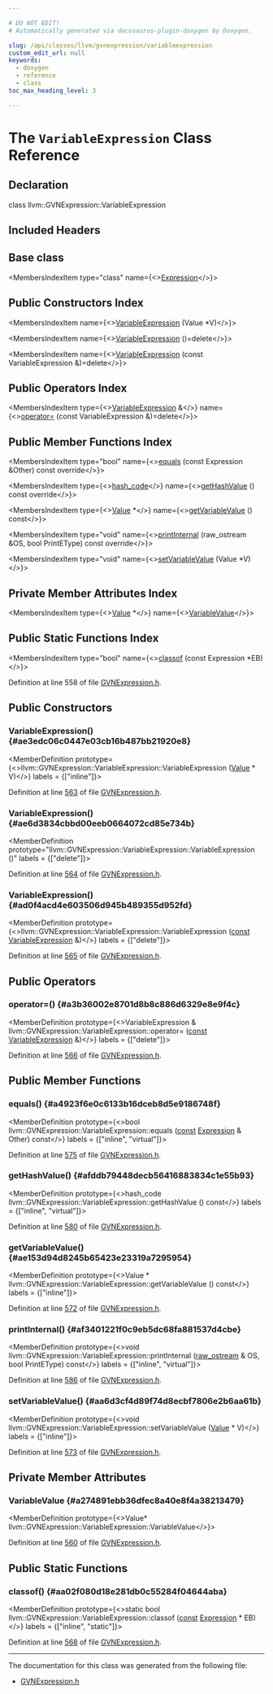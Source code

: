 ```yaml
---

# DO NOT EDIT!
# Automatically generated via docusaurus-plugin-doxygen by Doxygen.

slug: /api/classes/llvm/gvnexpression/variableexpression
custom_edit_url: null
keywords:
  - doxygen
  - reference
  - class
toc_max_heading_level: 3

---
```





# The `VariableExpression` Class Reference

<DoxygenPage pluginConfig={pluginConfig}>



## Declaration

<CodeBlock>class llvm::GVNExpression::VariableExpression</CodeBlock>

## Included Headers

<IncludesList>
<IncludesListItem
  filePath="llvm/Transforms/Scalar/GVNExpression.h"
  permalink="/docs/api/files/include/include/llvm/include/llvm/transforms/include/llvm/transforms/scalar/gvnexpression-h"
  isLocal="true" />
</IncludesList>

## Base class

<MembersIndex>

<MembersIndexItem
  type="class"
  name={<><a href="/docs/api/classes/llvm/gvnexpression/expression">Expression</a></>}>
</MembersIndexItem>

</MembersIndex>

## Public Constructors Index

<MembersIndex>

<MembersIndexItem
  name={<><a href="#ae3edc06c0447e03cb16b487bb21920e8">VariableExpression</a> (Value &#42;V)</>}>
</MembersIndexItem>

<MembersIndexItem
  name={<><a href="#ae6d3834cbbd00eeb0664072cd85e734b">VariableExpression</a> ()=delete</>}>
</MembersIndexItem>

<MembersIndexItem
  name={<><a href="#ad0f4acd4e603506d945b489355d952fd">VariableExpression</a> (const VariableExpression &amp;)=delete</>}>
</MembersIndexItem>

</MembersIndex>

## Public Operators Index

<MembersIndex>

<MembersIndexItem
  type={<><a href="/docs/api/classes/llvm/gvnexpression/variableexpression">VariableExpression</a> &amp;</>}
  name={<><a href="#a3b36002e8701d8b8c886d6329e8e9f4c">operator=</a> (const VariableExpression &amp;)=delete</>}>
</MembersIndexItem>

</MembersIndex>

## Public Member Functions Index

<MembersIndex>

<MembersIndexItem
  type="bool"
  name={<><a href="#a4923f6e0c6133b16dceb8d5e9186748f">equals</a> (const Expression &amp;Other) const override</>}>
</MembersIndexItem>

<MembersIndexItem
  type={<><a href="/docs/api/classes/llvm/hash-code">hash&#95;code</a></>}
  name={<><a href="#afddb79448decb56416883834c1e55b93">getHashValue</a> () const override</>}>
</MembersIndexItem>

<MembersIndexItem
  type={<><a href="/docs/api/classes/llvm/value">Value</a> &#42;</>}
  name={<><a href="#ae153d94d8245b65423e23319a7295954">getVariableValue</a> () const</>}>
</MembersIndexItem>

<MembersIndexItem
  type="void"
  name={<><a href="#af3401221f0c9eb5dc68fa881537d4cbe">printInternal</a> (raw&#95;ostream &amp;OS, bool PrintEType) const override</>}>
</MembersIndexItem>

<MembersIndexItem
  type="void"
  name={<><a href="#aa6d3cf4d89f74d8ecbf7806e2b6aa61b">setVariableValue</a> (Value &#42;V)</>}>
</MembersIndexItem>

</MembersIndex>

## Private Member Attributes Index

<MembersIndex>

<MembersIndexItem
  type={<><a href="/docs/api/classes/llvm/value">Value</a> &#42;</>}
  name={<><a href="#a274891ebb36dfec8a40e8f4a38213479">VariableValue</a></>}>
</MembersIndexItem>

</MembersIndex>

## Public Static Functions Index

<MembersIndex>

<MembersIndexItem
  type="bool"
  name={<><a href="#aa02f080d18e281db0c55284f04644aba">classof</a> (const Expression &#42;EB)</>}>
</MembersIndexItem>

</MembersIndex>


Definition at line 558 of file <a href="/docs/api/files/include/include/llvm/include/llvm/transforms/include/llvm/transforms/scalar/gvnexpression-h">GVNExpression.h</a>.

<SectionDefinition>

## Public Constructors

### VariableExpression() {#ae3edc06c0447e03cb16b487bb21920e8}

<MemberDefinition
  prototype={<>llvm::GVNExpression::VariableExpression::VariableExpression (<a href="/docs/api/classes/llvm/value">Value</a> &#42; V)</>}
  labels = {["inline"]}>

Definition at line <a href="/docs/api/files/include/include/llvm/include/llvm/transforms/include/llvm/transforms/scalar/gvnexpression-h/#l00563">563</a> of file <a href="/docs/api/files/include/include/llvm/include/llvm/transforms/include/llvm/transforms/scalar/gvnexpression-h">GVNExpression.h</a>.
</MemberDefinition>

### VariableExpression() {#ae6d3834cbbd00eeb0664072cd85e734b}

<MemberDefinition
  prototype="llvm::GVNExpression::VariableExpression::VariableExpression ()"
  labels = {["delete"]}>

Definition at line <a href="/docs/api/files/include/include/llvm/include/llvm/transforms/include/llvm/transforms/scalar/gvnexpression-h/#l00564">564</a> of file <a href="/docs/api/files/include/include/llvm/include/llvm/transforms/include/llvm/transforms/scalar/gvnexpression-h">GVNExpression.h</a>.
</MemberDefinition>

### VariableExpression() {#ad0f4acd4e603506d945b489355d952fd}

<MemberDefinition
  prototype={<>llvm::GVNExpression::VariableExpression::VariableExpression (<a href="/docs/api/files/lib/lib/target/lib/target/aarch64/aarch64promoteconstant-cpp/#a90f8350fecae261c25be85d38b451bff">const</a> <a href="/docs/api/classes/llvm/gvnexpression/variableexpression">VariableExpression</a> &amp;)</>}
  labels = {["delete"]}>

Definition at line <a href="/docs/api/files/include/include/llvm/include/llvm/transforms/include/llvm/transforms/scalar/gvnexpression-h/#l00565">565</a> of file <a href="/docs/api/files/include/include/llvm/include/llvm/transforms/include/llvm/transforms/scalar/gvnexpression-h">GVNExpression.h</a>.
</MemberDefinition>

</SectionDefinition>

<SectionDefinition>

## Public Operators

### operator=() {#a3b36002e8701d8b8c886d6329e8e9f4c}

<MemberDefinition
  prototype={<>VariableExpression &amp; llvm::GVNExpression::VariableExpression::operator= (<a href="/docs/api/files/lib/lib/target/lib/target/aarch64/aarch64promoteconstant-cpp/#a90f8350fecae261c25be85d38b451bff">const</a> <a href="/docs/api/classes/llvm/gvnexpression/variableexpression">VariableExpression</a> &amp;)</>}
  labels = {["delete"]}>

Definition at line <a href="/docs/api/files/include/include/llvm/include/llvm/transforms/include/llvm/transforms/scalar/gvnexpression-h/#l00566">566</a> of file <a href="/docs/api/files/include/include/llvm/include/llvm/transforms/include/llvm/transforms/scalar/gvnexpression-h">GVNExpression.h</a>.
</MemberDefinition>

</SectionDefinition>

<SectionDefinition>

## Public Member Functions

### equals() {#a4923f6e0c6133b16dceb8d5e9186748f}

<MemberDefinition
  prototype={<>bool llvm::GVNExpression::VariableExpression::equals (<a href="/docs/api/files/lib/lib/target/lib/target/aarch64/aarch64promoteconstant-cpp/#a90f8350fecae261c25be85d38b451bff">const</a> <a href="/docs/api/classes/llvm/gvnexpression/expression">Expression</a> &amp; Other) const</>}
  labels = {["inline", "virtual"]}>

Definition at line <a href="/docs/api/files/include/include/llvm/include/llvm/transforms/include/llvm/transforms/scalar/gvnexpression-h/#l00575">575</a> of file <a href="/docs/api/files/include/include/llvm/include/llvm/transforms/include/llvm/transforms/scalar/gvnexpression-h">GVNExpression.h</a>.
</MemberDefinition>

### getHashValue() {#afddb79448decb56416883834c1e55b93}

<MemberDefinition
  prototype={<>hash&#95;code llvm::GVNExpression::VariableExpression::getHashValue () const</>}
  labels = {["inline", "virtual"]}>

Definition at line <a href="/docs/api/files/include/include/llvm/include/llvm/transforms/include/llvm/transforms/scalar/gvnexpression-h/#l00580">580</a> of file <a href="/docs/api/files/include/include/llvm/include/llvm/transforms/include/llvm/transforms/scalar/gvnexpression-h">GVNExpression.h</a>.
</MemberDefinition>

### getVariableValue() {#ae153d94d8245b65423e23319a7295954}

<MemberDefinition
  prototype={<>Value &#42; llvm::GVNExpression::VariableExpression::getVariableValue () const</>}
  labels = {["inline"]}>

Definition at line <a href="/docs/api/files/include/include/llvm/include/llvm/transforms/include/llvm/transforms/scalar/gvnexpression-h/#l00572">572</a> of file <a href="/docs/api/files/include/include/llvm/include/llvm/transforms/include/llvm/transforms/scalar/gvnexpression-h">GVNExpression.h</a>.
</MemberDefinition>

### printInternal() {#af3401221f0c9eb5dc68fa881537d4cbe}

<MemberDefinition
  prototype={<>void llvm::GVNExpression::VariableExpression::printInternal (<a href="/docs/api/classes/llvm/raw-ostream">raw&#95;ostream</a> &amp; OS, bool PrintEType) const</>}
  labels = {["inline", "virtual"]}>

Definition at line <a href="/docs/api/files/include/include/llvm/include/llvm/transforms/include/llvm/transforms/scalar/gvnexpression-h/#l00586">586</a> of file <a href="/docs/api/files/include/include/llvm/include/llvm/transforms/include/llvm/transforms/scalar/gvnexpression-h">GVNExpression.h</a>.
</MemberDefinition>

### setVariableValue() {#aa6d3cf4d89f74d8ecbf7806e2b6aa61b}

<MemberDefinition
  prototype={<>void llvm::GVNExpression::VariableExpression::setVariableValue (<a href="/docs/api/classes/llvm/value">Value</a> &#42; V)</>}
  labels = {["inline"]}>

Definition at line <a href="/docs/api/files/include/include/llvm/include/llvm/transforms/include/llvm/transforms/scalar/gvnexpression-h/#l00573">573</a> of file <a href="/docs/api/files/include/include/llvm/include/llvm/transforms/include/llvm/transforms/scalar/gvnexpression-h">GVNExpression.h</a>.
</MemberDefinition>

</SectionDefinition>

<SectionDefinition>

## Private Member Attributes

### VariableValue {#a274891ebb36dfec8a40e8f4a38213479}

<MemberDefinition
  prototype={<>Value&#42; llvm::GVNExpression::VariableExpression::VariableValue</>}>

Definition at line <a href="/docs/api/files/include/include/llvm/include/llvm/transforms/include/llvm/transforms/scalar/gvnexpression-h/#l00560">560</a> of file <a href="/docs/api/files/include/include/llvm/include/llvm/transforms/include/llvm/transforms/scalar/gvnexpression-h">GVNExpression.h</a>.
</MemberDefinition>

</SectionDefinition>

<SectionDefinition>

## Public Static Functions

### classof() {#aa02f080d18e281db0c55284f04644aba}

<MemberDefinition
  prototype={<>static bool llvm::GVNExpression::VariableExpression::classof (<a href="/docs/api/files/lib/lib/target/lib/target/aarch64/aarch64promoteconstant-cpp/#a90f8350fecae261c25be85d38b451bff">const</a> <a href="/docs/api/classes/llvm/gvnexpression/expression">Expression</a> &#42; EB)</>}
  labels = {["inline", "static"]}>

Definition at line <a href="/docs/api/files/include/include/llvm/include/llvm/transforms/include/llvm/transforms/scalar/gvnexpression-h/#l00568">568</a> of file <a href="/docs/api/files/include/include/llvm/include/llvm/transforms/include/llvm/transforms/scalar/gvnexpression-h">GVNExpression.h</a>.
</MemberDefinition>

</SectionDefinition>

<hr/>

The documentation for this class was generated from the following file:

<ul>
<li><a href="/docs/api/files/include/include/llvm/include/llvm/transforms/include/llvm/transforms/scalar/gvnexpression-h">GVNExpression.h</a></li>
</ul>

</DoxygenPage>
